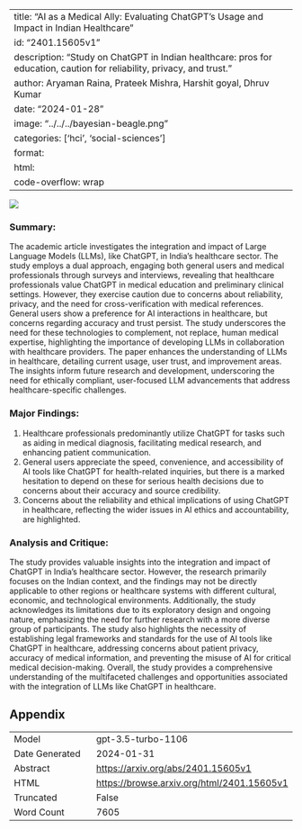 
---
title: "AI as a Medical Ally: Evaluating ChatGPT's Usage and Impact in Indian Healthcare"
id: "2401.15605v1"
description: "Study on ChatGPT in Indian healthcare: pros for education, caution for reliability, privacy, and trust."
author: Aryaman Raina, Prateek Mishra, Harshit goyal, Dhruv Kumar
date: "2024-01-28"
image: "../../../bayesian-beagle.png"
categories: ['hci', 'social-sciences']
format:
  html:
    code-overflow: wrap
---

![](None)

### **Summary:**
The academic article investigates the integration and impact of Large Language Models (LLMs), like ChatGPT, in India’s healthcare sector. The study employs a dual approach, engaging both general users and medical professionals through surveys and interviews, revealing that healthcare professionals value ChatGPT in medical education and preliminary clinical settings. However, they exercise caution due to concerns about reliability, privacy, and the need for cross-verification with medical references. General users show a preference for AI interactions in healthcare, but concerns regarding accuracy and trust persist. The study underscores the need for these technologies to complement, not replace, human medical expertise, highlighting the importance of developing LLMs in collaboration with healthcare providers. The paper enhances the understanding of LLMs in healthcare, detailing current usage, user trust, and improvement areas. The insights inform future research and development, underscoring the need for ethically compliant, user-focused LLM advancements that address healthcare-specific challenges.

### Major Findings:
1. Healthcare professionals predominantly utilize ChatGPT for tasks such as aiding in medical diagnosis, facilitating medical research, and enhancing patient communication.
2. General users appreciate the speed, convenience, and accessibility of AI tools like ChatGPT for health-related inquiries, but there is a marked hesitation to depend on these for serious health decisions due to concerns about their accuracy and source credibility.
3. Concerns about the reliability and ethical implications of using ChatGPT in healthcare, reflecting the wider issues in AI ethics and accountability, are highlighted.

### Analysis and Critique:
The study provides valuable insights into the integration and impact of ChatGPT in India’s healthcare sector. However, the research primarily focuses on the Indian context, and the findings may not be directly applicable to other regions or healthcare systems with different cultural, economic, and technological environments. Additionally, the study acknowledges its limitations due to its exploratory design and ongoing nature, emphasizing the need for further research with a more diverse group of participants. The study also highlights the necessity of establishing legal frameworks and standards for the use of AI tools like ChatGPT in healthcare, addressing concerns about patient privacy, accuracy of medical information, and preventing the misuse of AI for critical medical decision-making. Overall, the study provides a comprehensive understanding of the multifaceted challenges and opportunities associated with the integration of LLMs like ChatGPT in healthcare.

## Appendix

|          |          |
|----------|----------|
| Model     | gpt-3.5-turbo-1106       |
| Date Generated     | 2024-01-31       |
| Abstract | [https://arxiv.org/abs/2401.15605v1](https://arxiv.org/abs/2401.15605v1)        |
| HTML     | [https://browse.arxiv.org/html/2401.15605v1](https://browse.arxiv.org/html/2401.15605v1)       |
| Truncated       | False       |
| Word Count       | 7605       |